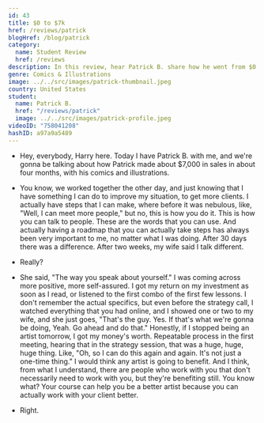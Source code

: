```yaml
---
id: 43
title: $0 to $7k
href: /reviews/patrick
blogHref: /blog/patrick
category:
  name: Student Review
  href: /reviews
description: In this review, hear Patrick B. share how he went from $0 to $7k in less than 4 months with his comics and illustrations.
genre: Comics & Illustrations
image: ../../src/images/patrick-thumbnail.jpeg
country: United States
student:
  name: Patrick B.
  href: "/reviews/patrick"
  image: ../../src/images/patrick-profile.jpeg
videoID: "758041208"
hashID: a97a9a5489
---
```


- Hey, everybody, Harry here. Today I have Patrick B. with me, and we're gonna be talking about how Patrick made about $7,000 in sales in about four months, with his comics and illustrations.

- You know, we worked together the other day, and just knowing that I have something I can do to improve my situation, to get more clients. I actually have steps that I can make, where before it was nebulous, like, "Well, I can meet more people," but no, this is how you do it. This is how you can talk to people. These are the words that you can use. And actually having a roadmap that you can actually take steps has always been very important to me, no matter what I was doing. After 30 days there was a difference. After two weeks, my wife said I talk different.

- Really?

- She said, "The way you speak about yourself." I was coming across more positive, more self-assured. I got my return on my investment as soon as I read, or listened to the first combo of the first few lessons. I don't remember the actual specifics, but even before the strategy call, I watched everything that you had online, and I showed one or two to my wife, and she just goes, "That's the guy. Yes. If that's what we're gonna be doing, Yeah. Go ahead and do that." Honestly, if I stopped being an artist tomorrow, I got my money's worth. Repeatable process in the first meeting, hearing that in the strategy session, that was a huge, huge, huge thing. Like, "Oh, so I can do this again and again. It's not just a one-time thing." I would think any artist is going to benefit. And I think, from what I understand, there are people who work with you that don't necessarily need to work with you, but they're benefiting still. You know what? Your course can help you be a better artist because you can actually work with your client better.

- Right.
